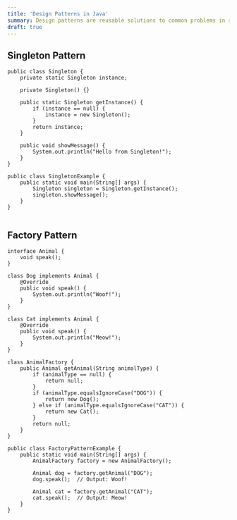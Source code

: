```yaml
---
title: 'Design Patterns in Java'
summary: Design patterns are reusable solutions to common problems in software design.
draft: true
---
```


## Singleton Pattern

```
public class Singleton {
    private static Singleton instance;
    
    private Singleton() {}
    
    public static Singleton getInstance() {
        if (instance == null) {
            instance = new Singleton();
        }
        return instance;
    }
    
    public void showMessage() {
        System.out.println("Hello from Singleton!");
    }
}

public class SingletonExample {
    public static void main(String[] args) {
        Singleton singleton = Singleton.getInstance();
        singleton.showMessage();
    }
}


```

## Factory Pattern

```
interface Animal {
    void speak();
}

class Dog implements Animal {
    @Override
    public void speak() {
        System.out.println("Woof!");
    }
}

class Cat implements Animal {
    @Override
    public void speak() {
        System.out.println("Meow!");
    }
}

class AnimalFactory {
    public Animal getAnimal(String animalType) {
        if (animalType == null) {
            return null;
        }
        if (animalType.equalsIgnoreCase("DOG")) {
            return new Dog();
        } else if (animalType.equalsIgnoreCase("CAT")) {
            return new Cat();
        }
        return null;
    }
}

public class FactoryPatternExample {
    public static void main(String[] args) {
        AnimalFactory factory = new AnimalFactory();
        
        Animal dog = factory.getAnimal("DOG");
        dog.speak();  // Output: Woof!
        
        Animal cat = factory.getAnimal("CAT");
        cat.speak();  // Output: Meow!
    }
}

```
